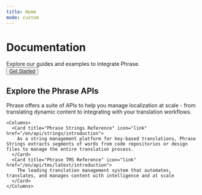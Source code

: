```yaml
---
title: Home
mode: custom
---
```


<div id="landing-page">
  <div class="hero" >
    <h1 class="hero__title">Documentation</h1>
    <div class="hero__subtitle">Explore our guides and examples to integrate Phrase.</div>
    <button class="hero__button">
      <a href="/en/docs/getting-started">Get Started</a> <Icon icon="arrow-right" iconType="solid" color="171b19" />
    </button>
  </div>

  <div class="content">
    <h2 class="content__title">Explore the Phrase APIs</h2>
    <div class="content__description">Phrase offers a suite of APIs to help you manage localization at scale - from translating dynamic content to integrating with your translation workflows.</div>
  
    <Columns>
      <Card title="Phrase Strings Reference" icon="link" href="/en/api/strings/introduction">
        As a string management platform for key-based translations, Phrase Strings extracts segments of words from code repositories or design files to manage the entire translation process.
      </Card>
      <Card title="Phrase TMS Reference" icon="link" href="/en/api/tms/latest/introduction">
        The leading translation management system that automates, translates, and manages content with intelligence and at scale
      </Card>
    </Columns>
  </div>
</div>

